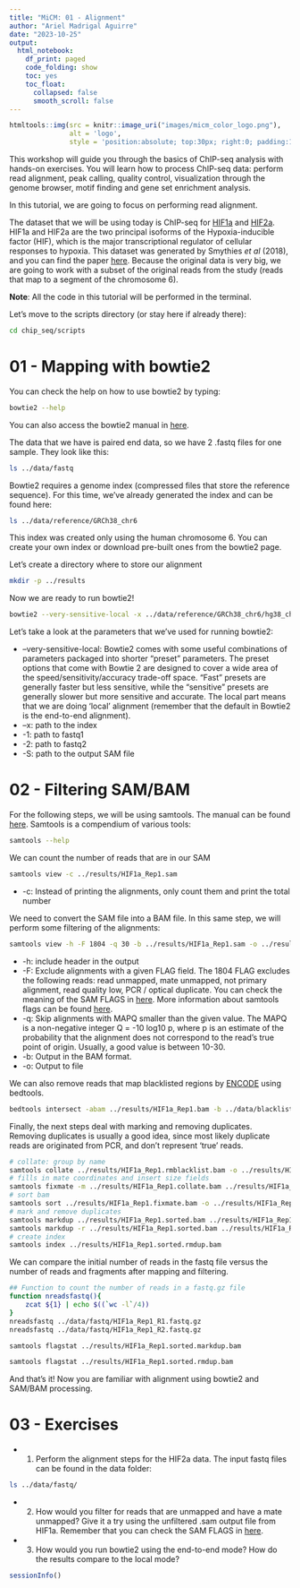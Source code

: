```yaml
---
title: "MiCM: 01 - Alignment"
author: "Ariel Madrigal Aguirre"
date: "2023-10-25"
output:
  html_notebook:
    df_print: paged
    code_folding: show
    toc: yes
    toc_float: 
      collapsed: false
      smooth_scroll: false
---
```


```r
htmltools::img(src = knitr::image_uri("images/micm_color_logo.png"), 
               alt = 'logo', 
               style = 'position:absolute; top:30px; right:0; padding:10px; max-width:50%;')
```

This workshop will guide you through the basics of ChIP-seq analysis with hands-on exercises. You will learn how to process ChIP-seq data: perform read alignment, peak calling, quality control, visualization through the genome browser, motif finding and gene set enrichment analysis.

In this tutorial, we are going to focus on performing read alignment. 

The dataset that we will be using today is ChIP-seq for [HIF1a](https://www.genecards.org/cgi-bin/carddisp.pl?gene=HIF1A) and [HIF2a](https://www.genecards.org/cgi-bin/carddisp.pl?gene=EPAS1). HIF1a and HIF2a are the two principal isoforms of the Hypoxia-inducible factor (HIF), which is the major transcriptional regulator of cellular responses to hypoxia. This dataset was generated by Smythies *et al* (2018), and you can find the paper [here](https://doi.org/10.15252/embr.201846401). Because the original data is very big, we are going to work with a subset of the original reads from the study (reads that map to a segment of the chromosome 6).

**Note**: All the code in this tutorial will be performed in the terminal. 

Let's move to the scripts directory (or stay here if already there):
```bash
cd chip_seq/scripts
```

# 01 - Mapping with bowtie2

You can check the help on how to use bowtie2 by typing:
```bash
bowtie2 --help 
```
You can also access the bowtie2 manual in [here](https://bowtie-bio.sourceforge.net/bowtie2/manual.shtml).

The data that we have is paired end data, so we have 2 .fastq files for one sample. They look like this:
```bash
ls ../data/fastq
```

Bowtie2 requires a genome index (compressed files that store the reference sequence). For this time, we've already generated the index and can be found here:
```bash
ls ../data/reference/GRCh38_chr6
```
This index was created only using the human chromosome 6. You can create your own index or download pre-built ones from the bowtie2 page.

Let's create a directory where to store our alignment
```bash
mkdir -p ../results
```
Now we are ready to run bowtie2!
```bash
bowtie2 --very-sensitive-local -x ../data/reference/GRCh38_chr6/hg38_chr6 -1 ../data/fastq/HIF1a_Rep1_R1.fastq.gz -2 ../data/fastq/HIF1a_Rep1_R2.fastq.gz -S ../results/HIF1a_Rep1.sam
```
Let's take a look at the parameters that we've used for running bowtie2:

* --very-sensitive-local: Bowtie2 comes with some useful combinations of parameters packaged into shorter "preset" parameters. The preset options that come with Bowtie 2 are designed to cover a wide area of the speed/sensitivity/accuracy trade-off space. "Fast" presets are generally faster but less sensitive, while the "sensitive" presets are generally slower but more sensitive and accurate. The local part means that we are doing 'local' alignment (remember that the default in Bowtie2 is the end-to-end alignment). 
* --x: path to the index
* -1: path to fastq1 
* -2: path to fastq2
* -S: path to the output SAM file

# 02 - Filtering SAM/BAM

For the following steps, we will be using samtools. The manual can be found [here](http://www.htslib.org/doc/samtools.html). Samtools is a compendium of various tools:
```bash
samtools --help
```
We can count the number of reads that are in our SAM
```bash
samtools view -c ../results/HIF1a_Rep1.sam
```
* -c: Instead of printing the alignments, only count them and print the total number

We need to convert the SAM file into a BAM file. In this same step, we will perform some filtering of the alignments:
```bash
samtools view -h -F 1804 -q 30 -b ../results/HIF1a_Rep1.sam -o ../results/HIF1a_Rep1.bam
```
* -h: include header in the output
* -F: Exclude alignments with a given FLAG field. The 1804 FLAG excludes the following reads: read unmapped, mate unmapped, not primary alignment, read quality low, PCR / optical duplicate. You can check the meaning of the SAM FLAGS in [here](https://broadinstitute.github.io/picard/explain-flags.html). More information about samtools flags can be found [here](https://samtools.github.io/hts-specs/SAMv1.pdf).
* -q: Skip alignments with MAPQ smaller than the given value. The MAPQ is a non-negative integer Q = -10 log10 p, where p is an estimate of the probability that the alignment does not correspond to the read's true point of origin. Usually, a good value is between 10-30. 
* -b: Output in the BAM format.
* -o: Output to file

We can also remove reads that map blacklisted regions by [ENCODE](https://github.com/Boyle-Lab/Blacklist) using bedtools. 

```bash
bedtools intersect -abam ../results/HIF1a_Rep1.bam -b ../data/blacklist/hg38.blacklist.bed.gz -v > ../results/HIF1a_Rep1.rmblacklist.bam
```

Finally, the next steps deal with marking and removing duplicates. Removing duplicates is usually a good idea, since most likely duplicate reads are originated from PCR, and don't represent 'true' reads. 

```bash
# collate: group by name
samtools collate ../results/HIF1a_Rep1.rmblacklist.bam -o ../results/HIF1a_Rep1.collate.bam
# fills in mate coordinates and insert size fields
samtools fixmate -m ../results/HIF1a_Rep1.collate.bam ../results/HIF1a_Rep1.fixmate.bam
# sort bam
samtools sort ../results/HIF1a_Rep1.fixmate.bam -o ../results/HIF1a_Rep1.sorted.bam
# mark and remove duplicates
samtools markdup ../results/HIF1a_Rep1.sorted.bam ../results/HIF1a_Rep1.sorted.markdup.bam # with this command we don't remove duplicates
samtools markdup -r ../results/HIF1a_Rep1.sorted.bam ../results/HIF1a_Rep1.sorted.rmdup.bam
# create index
samtools index ../results/HIF1a_Rep1.sorted.rmdup.bam
```

We can compare the initial number of reads in the fastq file versus the number of reads and fragments after mapping and filtering.
```bash
## Function to count the number of reads in a fastq.gz file
function nreadsfastq(){
    zcat ${1} | echo $((`wc -l`/4))
}
nreadsfastq ../data/fastq/HIF1a_Rep1_R1.fastq.gz
nreadsfastq ../data/fastq/HIF1a_Rep1_R2.fastq.gz
```
```bash
samtools flagstat ../results/HIF1a_Rep1.sorted.markdup.bam
```
```bash
samtools flagstat ../results/HIF1a_Rep1.sorted.rmdup.bam
```

And that's it! Now you are familiar with alignment using bowtie2 and SAM/BAM processing.

# 03 - Exercises

* 1. Perform the alignment steps for the HIF2a data. The input fastq files can be found in the data folder:
```bash
ls ../data/fastq/
```

* 2. How would you filter for reads that are unmapped and have a mate unmapped? Give it a try using the unfiltered .sam output file from HIF1a. Remember that you can check the SAM FLAGS in [here](https://broadinstitute.github.io/picard/explain-flags.html).

* 3. How would you run bowtie2 using the end-to-end mode? How do the results compare to the local mode?

 
```r
sessionInfo()
```
